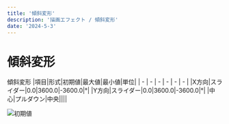 ---
title: '傾斜変形'
description: '描画エフェクト / 傾斜変形'
date: '2024-5-3'
---

# 傾斜変形

傾斜変形
|項目|形式|初期値|最大値|最小値|単位|
| - | - | - | - | - | - |
|X方向|スライダー|0.0|3600.0|-3600.0|°|
|Y方向|スライダー|0.0|3600.0|-3600.0|°|
|中心|プルダウン|中央||||


![初期値](/assets/effects/描画/傾斜変形/初期値.png)
